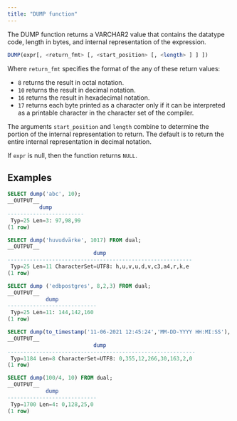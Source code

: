 ```yaml
---
title: "DUMP function"
---
```


The DUMP function returns a VARCHAR2 value that contains the datatype code, length in bytes, and internal representation of the expression.

```sql
DUMP(expr[, <return_fmt> [, <start_position> [, <length> ] ] ])
```

Where `return_fmt` specifies the format of the any of these return values:
- `8` returns the result in octal notation.
- `10` returns the result in decimal notation.
- `16` returns the result in hexadecimal notation.
- `17` returns each byte printed as a character only if it can be interpreted as a printable character in the character set of the compiler.

The arguments `start_position` and `length` combine to determine the portion of the internal representation to return. The default is to return the entire internal representation in decimal notation.

If `expr` is null, then the function returns `NULL`.

## Examples

```sql
SELECT dump('abc', 10);
__OUTPUT__
          dump          
------------------------
 Typ=25 Len=3: 97,98,99
(1 row)
```

```sql
SELECT dump('huvudvärke', 1017) FROM dual;
__OUTPUT__
                           dump                           
----------------------------------------------------------
 Typ=25 Len=11 CharacterSet=UTF8: h,u,v,u,d,v,c3,a4,r,k,e
(1 row)
```

```sql
SELECT dump ('edbpostgres', 8,2,3) FROM dual;
__OUTPUT__
            dump            
----------------------------
 Typ=25 Len=11: 144,142,160
(1 row)
```

```sql
SELECT dump(to_timestamp('11-06-2021 12:45:24','MM-DD-YYYY HH:MI:SS'), 1008) FROM dual;
__OUTPUT__
                           dump                            
-----------------------------------------------------------
 Typ=1184 Len=8 CharacterSet=UTF8: 0,355,12,266,30,163,2,0
(1 row)
```

```sql
SELECT dump(100/4, 10) FROM dual;
__OUTPUT__
            dump            
----------------------------
 Typ=1700 Len=4: 0,128,25,0
(1 row)
```
